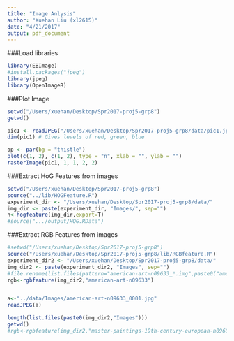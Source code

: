 ```yaml
---
title: "Image Anlysis"
author: "Xuehan Liu (xl2615)"
date: "4/21/2017"
output: pdf_document
---
```


###Load libraries
```r
library(EBImage)
#install.packages("jpeg")
library(jpeg)
library(OpenImageR)
```

###Plot Image

```r
setwd("/Users/xuehan/Desktop/Spr2017-proj5-grp8")
getwd()

pic1 <- readJPEG("/Users/xuehan/Desktop/Spr2017-proj5-grp8/data/pic1.jpg")
dim(pic1) # Gives levels of red, green, blue

op <- par(bg = "thistle")
plot(c(1, 2), c(1, 2), type = "n", xlab = "", ylab = "")
rasterImage(pic1, 1, 1, 2, 2)
```


###Extract HoG Features from images

```r
setwd("/Users/xuehan/Desktop/Spr2017-proj5-grp8")
source("../lib/HOGFeature.R")
experiment_dir <- "/Users/xuehan/Desktop/Spr2017-proj5-grp8/data/"
img_dir <- paste(experiment_dir, "Images/", sep="")
h<-hogfeature(img_dir,export=T)
#source(".../output/HOG.RData")
```

###Extract RGB Features from images 

```r
#setwd("/Users/xuehan/Desktop/Spr2017-proj5-grp8")
source("/Users/xuehan/Desktop/Spr2017-proj5-grp8/lib/RGBfeature.R")
experiment_dir2 <- "/Users/xuehan/Desktop/Spr2017-proj5-grp8/data/"
img_dir2 <- paste(experiment_dir2, "Images", sep="")
#file.rename(list.files(pattern="american-art-n09633_*.img",paste0("american-art-n09633_", 1:143)))
rgb<-rgbfeature(img_dir2,"american-art-n09633")


a<-"../data/Images/american-art-n09633_0001.jpg"
readJPEG(a)

length(list.files(paste0(img_dir2,"Images")))
getwd()
#rgb<-rgbfeature(img_dir2,"master-paintings-19th-century-european-n09600")
```


